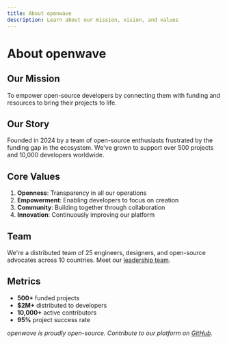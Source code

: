 ```yaml
---
title: About openwave
description: Learn about our mission, vision, and values
---
```


# About openwave

## Our Mission
To empower open-source developers by connecting them with funding and resources to bring their projects to life.

## Our Story
Founded in 2024 by a team of open-source enthusiasts frustrated by the funding gap in the ecosystem. We've grown to support over 500 projects and 10,000 developers worldwide.

## Core Values
1. **Openness**: Transparency in all our operations
2. **Empowerment**: Enabling developers to focus on creation
3. **Community**: Building together through collaboration
4. **Innovation**: Continuously improving our platform

## Team
We're a distributed team of 25 engineers, designers, and open-source advocates across 10 countries. Meet our [leadership team](/doc/team).

## Metrics
- **500+** funded projects
- **$2M+** distributed to developers
- **10,000+** active contributors
- **95%** project success rate

*openwave is proudly open-source. Contribute to our platform on [GitHub](https://github.com/openwave).*